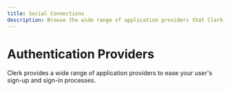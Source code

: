 ---
title: Social Connections
description: Browse the wide range of application providers that Clerk provides to ease your user's sign-up and sign-in processes.
---

# Authentication Providers

Clerk provides a wide range of application providers to ease your user's sign-up and sign-in processes.

<div className="container mx-auto my-4">
  <div className="grid grid-cols-1 gap-6 md:grid-cols-2">
    <AuthProvidersCards
      title="Facebook"
      description="Add Facebook as an authentication provider for your Clerk app."
      link="/docs/authentication/social-connections/facebook"
      cta="Learn more"
      hideArrow={true}
      icon="/docs/images/logos/auth_providers/facebook.svg"
    />
    <AuthProvidersCards
      title="Twitter"
      description="Add Twitter as an authentication provider for your Clerk app."
      link="/docs/authentication/social-connections/twitter"
      cta="Learn more"
      hideArrow={true}
      icon="/docs/images/logos/auth_providers/twitter.svg"
    />
    <AuthProvidersCards
      title="TikTok"
      description="Add TikTok as an authentication provider for your Clerk app."
      link="/docs/authentication/social-connections/tiktok"
      cta="Learn more"
      hideArrow={true}
      icon="/docs/images/logos/auth_providers/tiktok.svg"
    />
    <AuthProvidersCards
      title="Discord"
      description="Add Discord as an authentication provider for your Clerk app."
      link="/docs/authentication/social-connections/discord"
      cta="Learn more"
      hideArrow={true}
      icon="/docs/images/logos/auth_providers/discord.svg"
    />
    <AuthProvidersCards
      title="Twitch"
      description="Add Twitch as an authentication provider for your Clerk app."
      link="/docs/authentication/social-connections/twitch"
      cta="Learn more"
      hideArrow={true}
      icon="/docs/images/logos/auth_providers/twitch.svg"
    />
    <AuthProvidersCards
      title="GitHub"
      description="Add GitHub as an authentication provider for your Clerk app."
      link="/docs/authentication/social-connections/github"
      cta="Learn more"
      hideArrow={true}
      icon="/docs/images/logos/auth_providers/github.svg"
    />
    <AuthProvidersCards
      title="GitLab"
      description="Add GitLab as an authentication provider for your Clerk app."
      link="/docs/authentication/social-connections/gitlab"
      cta="Learn more"
      hideArrow={true}
      icon="/docs/images/logos/auth_providers/gitlab.svg"
    />
    <AuthProvidersCards
      title="LinkedIn"
      description="Add LinkedIn as an authentication provider for your Clerk app."
      link="/docs/authentication/social-connections/linkedin-oidc"
      cta="Learn more"
      hideArrow={true}
      icon="/docs/images/logos/auth_providers/linkedin.svg"
    />
    <AuthProvidersCards
      title="HubSpot"
      description="Add HubSpot as an authentication provider for your Clerk app."
      link="/docs/authentication/social-connections/hubspot"
      cta="Learn more"
      hideArrow={true}
      icon="/docs/images/logos/auth_providers/hubspot.svg"
    />
    <AuthProvidersCards
      title="Atlassian"
      description="Add Atlassian as an authentication provider for your Clerk app."
      link="/docs/authentication/social-connections/atlassian"
      cta="Learn more"
      hideArrow={true}
      icon="/docs/images/logos/auth_providers/atlassian.svg"
    />
    <AuthProvidersCards
      title="Bitbucket"
      description="Add Bitbucket as an authentication provider for your Clerk app."
      link="/docs/authentication/social-connections/bitbucket"
      cta="Learn more"
      hideArrow={true}
      icon="/docs/images/logos/auth_providers/bitbucket.svg"
    />
    <AuthProvidersCards
      title="Dropbox"
      description="Add Dropbox as an authentication provider for your Clerk app."
      link="/docs/authentication/social-connections/dropbox"
      cta="Learn more"
      hideArrow={true}
      icon="/docs/images/logos/auth_providers/dropbox.svg"
    />
    <AuthProvidersCards
      title="Microsoft"
      description="Add Microsoft as an authentication provider for your Clerk app."
      link="/docs/authentication/social-connections/microsoft"
      cta="Learn more"
      hideArrow={true}
      icon="/docs/images/logos/auth_providers/microsoft.svg"
    />
    <AuthProvidersCards
      title="Notion"
      description="Add Notion as an authentication provider for your Clerk app."
      link="/docs/authentication/social-connections/notion"
      cta="Learn more"
      hideArrow={true}
      icon="/docs/images/logos/auth_providers/notion.svg"
    />
    <AuthProvidersCards
      title="Apple"
      description="Add Apple as an authentication provider for your Clerk app."
      link="/docs/authentication/social-connections/apple"
      cta="Learn more"
      hideArrow={true}
      icon="/docs/images/logos/auth_providers/apple.svg"
    />
    <AuthProvidersCards
      title="LINE"
      description="Add LINE as an authentication provider for your Clerk app."
      link="/docs/authentication/social-connections/line"
      cta="Learn more"
      hideArrow={true}
      icon="/docs/images/logos/auth_providers/line.svg"
    />
    <AuthProvidersCards
      title="Coinbase"
      description="Add Coinbase as an authentication provider for your Clerk app."
      link="/docs/authentication/social-connections/coinbase"
      cta="Learn more"
      hideArrow={true}
      icon="/docs/images/logos/auth_providers/coinbase.svg"
    />
    <AuthProvidersCards
      title="Spotify"
      description="Add Spotify as an authentication provider for your Clerk app."
      link="/docs/authentication/social-connections/spotify"
      cta="Learn more"
      hideArrow={true}
      icon="/docs/images/logos/auth_providers/spotify.svg"
    />
    <AuthProvidersCards
      title="Box"
      description="Add Box as an authentication provider for your Clerk app."
      link="/docs/authentication/social-connections/box"
      cta="Learn more"
      hideArrow={true}
      icon="/docs/images/logos/auth_providers/box.svg"
      iconWidth="40"
    />
    <AuthProvidersCards
      title="Xero"
      description="Add Xero as an authentication provider for your Clerk app."
      link="/docs/authentication/social-connections/xero"
      cta="Learn more"
      hideArrow={true}
      icon="/docs/images/logos/auth_providers/xero.svg"
    />
    <AuthProvidersCards
      title="Slack"
      description="Add Slack as an authentication provider for your Clerk app."
      link="/docs/authentication/social-connections/slack"
      cta="Learn more"
      hideArrow={true}
      icon="/docs/images/logos/auth_providers/slack.svg"
    />
    <AuthProvidersCards
      title="Linear"
      description="Add Linear as an authentication provider for your Clerk app."
      link="/docs/authentication/social-connections/linear"
      cta="Learn more"
      hideArrow={true}
      icon="/docs/images/logos/auth_providers/linear.svg"
    />
  </div>
</div>
